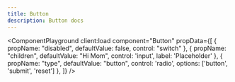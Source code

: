 ```yaml
---
title: Button
description: Button docs
---
```



<ComponentPlayground
  client:load
  component="Button"
  propData={[
    { propName: "disabled", defaultValue: false, control: "switch" },
    { propName: "children", defaultValue: "Hi Mom", control: 'input', label: 'Placeholder' },
    { propName: "type", defaultValue: "button", control: 'radio', options: ['button', 'submit', 'reset'] },
  ]}
/>
